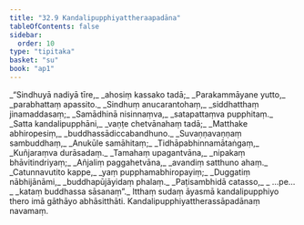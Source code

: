 ```yaml
---
title: "32.9 Kandalipupphiyattheraapadāna"
tableOfContents: false
sidebar:
  order: 10
type: "tipitaka"
basket: "su"
book: "ap1"
---
```



<DynamicBreadcrumb />

<Division number="47" book="ap1">

<Paragraph number="3568" type="verses" book="ap1">
_“Sindhuyā nadiyā tīre,_  
_ahosiṃ kassako tadā;_  
_Parakammāyane yutto,_  
_parabhattaṃ apassito._  

</Paragraph>

</Division>
<Division number="48" book="ap1">

<Paragraph number="3569" type="verses" book="ap1">
_Sindhuṃ anucarantohaṃ,_  
_siddhatthaṃ jinamaddasaṃ;_  
_Samādhinā nisinnaṃva,_  
_satapattaṃva pupphitaṃ._  

</Paragraph>

</Division>
<Division number="49" book="ap1">

<Paragraph number="3570" type="verses" book="ap1">
_Satta kandalipupphāni,_  
_vaṇṭe chetvānahaṃ tadā;_  
_Matthake abhiropesiṃ,_  
_buddhassādiccabandhuno._  

</Paragraph>

</Division>
<Division number="50" book="ap1">

<Paragraph number="3571" type="verses" book="ap1">
_Suvaṇṇavaṇṇaṃ sambuddhaṃ,_  
_Anukūle samāhitaṃ;_  
_Tidhāpabhinnamātaṅgaṃ,_  
_Kuñjaraṃva durāsadaṃ._  

</Paragraph>

</Division>
<Division number="51" book="ap1">

<Paragraph number="3572" type="verses" book="ap1">
_Tamahaṃ upagantvāna,_  
_nipakaṃ bhāvitindriyaṃ;_  
_Añjaliṃ paggahetvāna,_  
_avandiṃ satthuno ahaṃ._  

</Paragraph>

</Division>
<Division number="52" book="ap1">

<Paragraph number="3573" type="verses" book="ap1">
_Catunnavutito kappe,_  
_yaṃ pupphamabhiropayiṃ;_  
_Duggatiṃ nābhijānāmi,_  
_buddhapūjāyidaṃ phalaṃ._  

</Paragraph>

</Division>
<Division number="53" book="ap1">

<Paragraph number="3574" type="verses" book="ap1">
_Paṭisambhidā catasso,_  
_ …pe… _  
_kataṃ buddhassa sāsanaṃ”._  

</Paragraph>

<Paragraph number="3575" book="ap1">
Itthaṃ sudaṃ āyasmā kandalipupphiyo thero imā gāthāyo abhāsitthāti.

</Paragraph>
</Division>

<Paragraph number="3576" type="center" book="ap1">
Kandalipupphiyattherassāpadānaṃ navamaṃ.
</Paragraph>